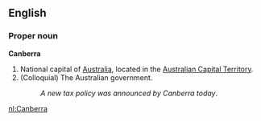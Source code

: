 ==English==
===Proper noun===
'''Canberra'''
#National capital of [[Australia]], located in the [[Australian Capital Territory]].
#(Colloquial) The Australian government.
#:''A new tax policy was announced by Canberra today''.
[[nl:Canberra]]